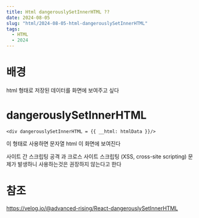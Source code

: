 ```yaml
---
title: Html dangerouslySetInnerHTML ??
date: 2024-08-05
slug: "html/2024-08-05-html-dangerouslySetInnerHTML"
tags:
  - HTML
  - 2024
---
```


# 배경
html 형태로 저장된 데이터를 화면에 보여주고 싶다


# dangerouslySetInnerHTML
```
<div dangerouslySetInnerHTML = {{ __html: htmlData }}/>
```
이 형태로 사용하면 문자열 html 이 화면에 보여진다

사이트 간 스크립팅 공격 과 크로스 사이트 스크립팅 (XSS, cross-site scripting)
문제가 발생하니 사용하는것은 권장하지 않는다고 한다


# 참조
https://velog.io/@advanced-rising/React-dangerouslySetInnerHTML